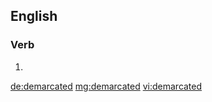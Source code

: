 ==English==

===Verb===
{{head|en|verb form}}

# {{en-past of|demarcate}}

[[de:demarcated]]
[[mg:demarcated]]
[[vi:demarcated]]